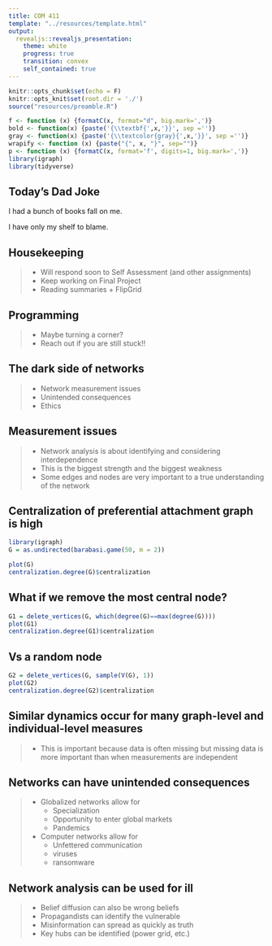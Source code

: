 ```yaml
---
title: COM 411
template: "../resources/template.html"
output: 
  revealjs::revealjs_presentation:
    theme: white
    progress: true
    transition: convex
    self_contained: true
---
```


```r
knitr::opts_chunk$set(echo = F)
knitr::opts_knit$set(root.dir = './')
source("resources/preamble.R")

f <- function (x) {formatC(x, format="d", big.mark=',')}
bold <- function(x) {paste('{\\textbf{',x,'}}', sep ='')}
gray <- function(x) {paste('{\\textcolor{gray}{',x,'}}', sep ='')}
wrapify <- function (x) {paste("{", x, "}", sep="")}
p <- function (x) {formatC(x, format='f', digits=1, big.mark=',')}
library(igraph)
library(tidyverse)
```

<style type="text/css">

/* Changes to RevealJS default formatting.

I prefer this style but you can change these to your preferences */

/* This bit lets you do columns */
.container{
  display: flex;
}

.col{
  flex: 1;
}

.reveal section img{
border: none;
background: none;
box-shadow: none;
}

.highlight {
color: LightCoral;
}

.reveal h1,
.reveal h2,
.reveal h3,
.reveal h4,
.reveal h5,
.reveal h6 {
text-transform: none;
}

.reveal h1 {
margin-top:200px;
}

div.footnote {
font-size: 40%;
text-align: right;
}

.bg-image{
width: 180px;
}

.reveal .slides section .fragment.fade-in-then-out,
.reveal .slides section .fragment.current-visible {
  opacity: 0;
  visibility: hidden; }
  .reveal .slides section .fragment.fade-in-then-out.current-fragment,
  .reveal .slides section .fragment.current-visible.current-fragment {
    opacity: 1;
    visibility: inherit; }

.reveal .slides section .fragment.fade-in-then-semi-out {
  opacity: 0;
  visibility: hidden; }
  .reveal .slides section .fragment.fade-in-then-semi-out.visible {
    opacity: 0.5;
    visibility: inherit; }
  .reveal .slides section .fragment.fade-in-then-semi-out.current-fragment {
    opacity: 1;
visibility: inherit; }

</style>


## Today's Dad Joke

I had a bunch of books fall on me.

I have only my shelf to blame.


## Housekeeping

> - Will respond soon to Self Assessment (and other assignments)
> - Keep working on Final Project
> - Reading summaries + FlipGrid

## Programming

> - Maybe turning a corner?
> - Reach out if you are still stuck!!


## The dark side of networks

> - Network measurement issues
> - Unintended consequences
> - Ethics

## Measurement issues

> - Network analysis is about identifying and considering interdependence
> - This is the biggest strength and the biggest weakness
> - Some edges and nodes are very important to a true understanding of the network

## Centralization of preferential attachment graph is high

```r
library(igraph)
G = as.undirected(barabasi.game(50, m = 2))

plot(G)
centralization.degree(G)$centralization
```
## What if we remove the most central node?

```r
G1 = delete_vertices(G, which(degree(G)==max(degree(G))))
plot(G1)
centralization.degree(G1)$centralization
```
## Vs a random node

```r
G2 = delete_vertices(G, sample(V(G), 1))
plot(G2)
centralization.degree(G2)$centralization
```

## Similar dynamics occur for many graph-level and individual-level measures

> - This is important because data is often missing but missing data is more important than when measurements are independent

## Networks can have unintended consequences

> - Globalized networks allow for
>    - Specialization
>    - Opportunity to enter global markets
>    - Pandemics
> - Computer networks allow for
>   - Unfettered communication
>   - viruses
>   - ransomware

## Network analysis can be used for ill

> - Belief diffusion can also be wrong beliefs
> - Propagandists can identify the vulnerable
> - Misinformation can spread as quickly as truth
> - Key hubs can be identified (power grid, etc.)
